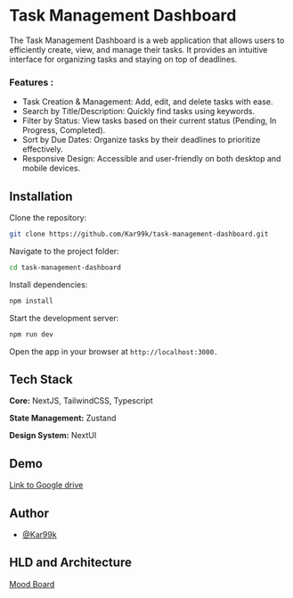 
# Task Management Dashboard
The Task Management Dashboard is a web application that allows users to efficiently create, view, and manage their tasks. It provides an intuitive interface for organizing tasks and staying on top of deadlines.
### Features :
 - Task Creation & Management: Add, edit, and delete tasks with ease.
 - Search by Title/Description: Quickly find tasks using keywords.
 - Filter by Status: View tasks based on their current status (Pending, In Progress, Completed).
 - Sort by Due Dates: Organize tasks by their deadlines to prioritize effectively.
 - Responsive Design: Accessible and user-friendly on both desktop and mobile devices.
## Installation
Clone the repository:

```bash
git clone https://github.com/Kar99k/task-management-dashboard.git
```

Navigate to the project folder:

```bash
cd task-management-dashboard
```
Install dependencies:

```bash
npm install
```
Start the development server:

```bash
npm run dev
```

Open the app in your browser at `http://localhost:3000.`
    
## Tech Stack

**Core:** NextJS, TailwindCSS, Typescript

**State Management:** Zustand

**Design System:** NextUI

## Demo

[Link to Google drive](https://drive.google.com/file/d/1-dJFOnJofLjZDPDQR6zwBpTxhRelsTZD/view?usp=sharing)


## Author

- [@Kar99k](https://www.github.com/Kar99k)


## HLD and Architecture

[Mood Board](https://excalidraw.com/#json=jym5J351AkJPJFKurG7If,PVTqtRYMACrvfZ6ALA5Vqghttps://excalidraw.com/#json=jym5J351AkJPJFKurG7If,PVTqtRYMACrvfZ6ALA5Vqg)

